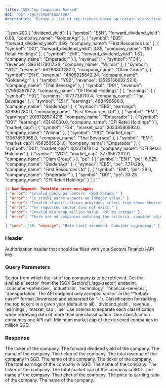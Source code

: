 ```yaml
---
title: "SGX Top Companies Ranked"
api: "GET /sgx/companies/top/"
description: "Return a list of top tickers based on certain classification (dividend yield, revenue, earnings, market cap, or PE ratio)"
---
```


<ResponseExample>
```json 200
{
    "dividend_yield": [
        {
            "symbol": "E5H",
            "forward_dividend_yield": 6.68,
            "company_name": "GoldenAgr"
        },
        {
            "symbol": "EB5",
            "forward_dividend_yield": 4.93,
            "company_name": "First Resources Ltd"
        },
        {
            "symbol": "D01",
            "forward_dividend_yield": 3.85,
            "company_name": "DFI Retail Holdings"
        },
        {
            "symbol": "EMI",
            "forward_dividend_yield": 1.52,
            "company_name": "Emperador"
        }
    ],
    "revenue": [
        {
            "symbol": "F34",
            "revenue": 89614178017.28,
            "company_name": "Wilmar"
        },
        {
            "symbol": "VC2",
            "revenue": 56280801280.0,
            "company_name": "Olam Group"
        },
        {
            "symbol": "E5H",
            "revenue": 14509925642.24,
            "company_name": "GoldenAgr"
        },
        {
            "symbol": "Y92",
            "revenue": 13529166682.5216,
            "company_name": "Thai Beverage"
        },
        {
            "symbol": "D01",
            "revenue": 11795636787.2,
            "company_name": "DFI Retail Holdings"
        }
    ],
    "earnings": [
        {
            "symbol": "Y92",
            "earnings": 1077738710.4,
            "company_name": "Thai Beverage"
        },
        {
            "symbol": "E5H",
            "earnings": 488499680.0,
            "company_name": "GoldenAgr"
        },
        {
            "symbol": "EB5",
            "earnings": 329361280.0,
            "company_name": "First Resources Ltd"
        },
        {
            "symbol": "EMI",
            "earnings": 201972857.4216,
            "company_name": "Emperador"
        },
        {
            "symbol": "D01",
            "earnings": 43148000.0,
            "company_name": "DFI Retail Holdings"
        }
    ],
    "market_cap": [
        {
            "symbol": "F34",
            "market_cap": 20538580992.0,
            "company_name": "Wilmar"
        },
        {
            "symbol": "Y92",
            "market_cap": 13067859968.0,
            "company_name": "Thai Beverage"
        },
        {
            "symbol": "EMI",
            "market_cap": 4563585024.0,
            "company_name": "Emperador"
        },
        {
            "symbol": "D01",
            "market_cap": 4050797811.2,
            "company_name": "DFI Retail Holdings"
        },
        {
            "symbol": "VC2",
            "market_cap": 3773567232.0,
            "company_name": "Olam Group"
        }
    ],
    "pe": [
        {
            "symbol": "E5H",
            "pe": 6.625,
            "company_name": "GoldenAgr"
        },
        {
            "symbol": "EB5",
            "pe": 7.714286,
            "company_name": "First Resources Ltd"
        },
        {
            "symbol": "EMI",
            "pe": 29.0,
            "company_name": "Emperador"
        },
        {
            "symbol": "D01",
            "pe": 33.25,
            "company_name": "DFI Retail Holdings"
        }
    ]
}
```

```json 400
// Bad Request. Possible error messages:
{ "error": "Invalid query parameters: <Bad Param>." }
{ "error": "{n_stock} param expects an integer value." }
{ "error": "Invalid classifications provided, select from these choices: dividend_yield, revenue, earnings, market_cap, pe." }
{ "error": "The requested sector does not exist." }
{ "error": "Invalid min_mcap_million value. Not an integer" }
{ "error": "There are no companies matching the criteria, consider adjusting the `min_mcap_million` param value." }
```

```json 429
{ "code": 429, "message": "Rate limit exceeded. Consider upgrading." }
```

</ResponseExample>

### Header

<ParamField header="Authorization" type="string" required>
  Authorization header that should be filled with your Sectors Financial API
  key.
</ParamField>

### Query Parameters

<ParamField query="sector" type="string" default="all">
  Sector from which the list of top company is to be retrieved.
  <AccordionGroup>
    <Accordion title="Get the available sector">
      Get the available `sector` from the [SGX Sectors](./sgx-sector) endpoint.
    </Accordion>
    <Accordion title="Examples of the sector">
      `consumer-defensive`, `industrials`, `technology`, `financial-services`,
      `transportation`
    </Accordion>
    <Accordion title="Format">
      The API endpoint only accepts `sector` in the **kebab case** format
      (lowercase and separated by "-").
    </Accordion>
  </AccordionGroup>
</ParamField>

<ParamField query="classifications" type="string" default="all">
  Classification for ranking the top tickers in a given year (default to all).
  <AccordionGroup>
    <Accordion title="Available classifications">
      `dividend_yield`, `revenue`, `earnings`, `market_cap`, `pe`
    </Accordion>
    <Accordion title="Format">
      Use comma to separate each classification when retrieving data of more
      than one classification.
    </Accordion>
    <Accordion title="API call consumption">
      One classification consumes one API call.
    </Accordion>
  </AccordionGroup>
</ParamField>

<ParamField query="min_mcap_million" type="integer" default="1000">
  Minimum market cap of the retrieved companies in million SGD.
</ParamField>

### Response

<ResponseField name="dividend_yield" type="DividendYieldData[]">
  <Expandable title="properties">
    <ResponseField name="DividendYieldData.symbol" type="string">
      The ticker of the company.
    </ResponseField>
    <ResponseField name="DividendYieldData.forward_dividend_yield" type="float">
      The forward dividend yield of the company.
    </ResponseField>
    <ResponseField name="DividendYieldData.company_name" type="string">
      The name of the company.
    </ResponseField>
  </Expandable>
</ResponseField>

<ResponseField name="revenue" type="RevenueData[]">
  <Expandable title="properties">
    <ResponseField name="RevenueData.symbol" type="string">
      The ticker of the company.
    </ResponseField>
    <ResponseField name="RevenueData.revenue" type="float">
      The total revenue of the company in SGD.
    </ResponseField>
    <ResponseField name="RevenueData.company_name" type="string">
      The name of the company.
    </ResponseField>
  </Expandable>
</ResponseField>

<ResponseField name="earnings" type="EarningsData[]">
  <Expandable title="properties">
    <ResponseField name="EarningsData.symbol" type="string">
      The ticker of the company.
    </ResponseField>
    <ResponseField name="EarningsData.earnings" type="float">
      The total earnings of the company in SGD.
    </ResponseField>
    <ResponseField name="EarningsData.company_name" type="string">
      The name of the company.
    </ResponseField>
  </Expandable>
</ResponseField>

<ResponseField name="market_cap" type="MarketCapData[]">
  <Expandable title="properties">
    <ResponseField name="MarketCapData.symbol" type="string">
      The ticker of the company.
    </ResponseField>
    <ResponseField name="MarketCapData.market_cap" type="int">
      The total market cap of the company in SGD.
    </ResponseField>
    <ResponseField name="MarketCapData.company_name" type="string">
      The name of the company.
    </ResponseField>
  </Expandable>
</ResponseField>

<ResponseField name="pe" type="PEData[]">
  <Expandable title="properties">
    <ResponseField name="PEData.symbol" type="string">
      The ticker of the company.
    </ResponseField>
    <ResponseField name="PEData.pe" type="float">
      The price to earning ratio of the company.
    </ResponseField>
    <ResponseField name="PEData.company_name" type="string">
      The name of the company.
    </ResponseField>
  </Expandable>
</ResponseField>
